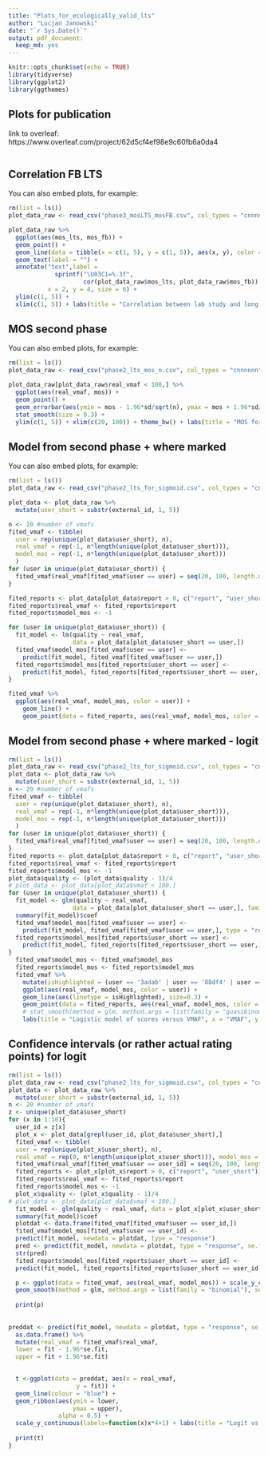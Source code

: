 ```yaml
---
title: "Plots_for_ecologically_valid_lts"
author: "Lucjan Janowski"
date: "`r Sys.Date()`"
output: pdf_document:
  keep_md: yes
---
```


```r
knitr::opts_chunk$set(echo = TRUE)
library(tidyverse)
library(ggplot2)
library(ggthemes)

```

## Plots for publication 

link to overleaf: https://www.overleaf.com/project/62d5cf4ef98e9c60fb6a0da4

```r


```

## Correlation FB LTS

You can also embed plots, for example:

```r
rm(list = ls())
plot_data_raw <- read_csv("phase3_mosLTS_mosFB.csv", col_types = "cnnnn")

plot_data_raw %>%
  ggplot(aes(mos_lts, mos_fb)) +
  geom_point() +
  geom_line(data = tibble(x = c(1, 5), y = c(1, 5)), aes(x, y), color = "red", size = 0.3) + 
  geom_text(label = "") +
  annotate("text",label = 
             sprintf("\U03C1=%.3f", 
                     cor(plot_data_raw$mos_lts, plot_data_raw$mos_fb)), 
           x = 2, y = 4, size = 6) +
  ylim(c(1, 5)) + 
  xlim(c(1, 5)) + labs(title = "Correlation between lab study and long term study", x = "MOS for long term study", y = "MOS for lab study") + theme_bw()

```

## MOS second phase 

You can also embed plots, for example:

```r
rm(list = ls())
plot_data_raw <- read_csv("phase2_lts_mos_n.csv", col_types = "cnnnnnn")

plot_data_raw[plot_data_raw$real_vmaf < 100,] %>%
  ggplot(aes(real_vmaf, mos)) +
  geom_point() +
  geom_errorbar(aes(ymin = mos - 1.96*sd/sqrt(n), ymax = mos + 1.96*sd/sqrt(n))) +
  stat_smooth(size = 0.3) +
  ylim(c(1, 5)) + xlim(c(20, 100)) + theme_bw() + labs(title = "MOS for second phase of the study", x = "VMAF", y = "MOS")


```

## Model from second phase + where marked

You can also embed plots, for example:

```r
rm(list = ls())
plot_data_raw <- read_csv("phase2_lts_for_sigmoid.csv", col_types = "cnnfnnn")

plot_data <- plot_data_raw %>%
  mutate(user_short = substr(external_id, 1, 5))

n <- 20 #number of vmafs
fited_vmaf <- tibble(
  user = rep(unique(plot_data$user_short), n), 
  real_vmaf = rep(-1, n*length(unique(plot_data$user_short))),
  model_mos = rep(-1, n*length(unique(plot_data$user_short)))
  )
for (user in unique(plot_data$user_short)) {
  fited_vmaf$real_vmaf[fited_vmaf$user == user] = seq(20, 100, length.out = n)
}

fited_reports <- plot_data[plot_data$report > 0, c("report", "user_short")]
fited_reports$real_vmaf <- fited_reports$report
fited_reports$model_mos <- -1

for (user in unique(plot_data$user_short)) {
  fit_model <- lm(quality ~ real_vmaf, 
                  data = plot_data[plot_data$user_short == user,])
  fited_vmaf$model_mos[fited_vmaf$user == user] <-
    predict(fit_model, fited_vmaf[fited_vmaf$user == user,])
  fited_reports$model_mos[fited_reports$user_short == user] <-
    predict(fit_model, fited_reports[fited_reports$user_short == user,])
}

fited_vmaf %>%
  ggplot(aes(real_vmaf, model_mos, color = user)) + 
    geom_line() +
    geom_point(data = fited_reports, aes(real_vmaf, model_mos, color = user_short))


```

## Model from second phase + where marked - logit


```r
rm(list = ls())
plot_data_raw <- read_csv("phase2_lts_for_sigmoid.csv", col_types = "cnnfnnn")
plot_data <- plot_data_raw %>%
  mutate(user_short = substr(external_id, 1, 5))
n <- 20 #number of vmafs
fited_vmaf <- tibble(
  user = rep(unique(plot_data$user_short), n), 
  real_vmaf = rep(-1, n*length(unique(plot_data$user_short))),
  model_mos = rep(-1, n*length(unique(plot_data$user_short)))
  )
for (user in unique(plot_data$user_short)) {
  fited_vmaf$real_vmaf[fited_vmaf$user == user] = seq(20, 100, length.out = n)
}
fited_reports <- plot_data[plot_data$report > 0, c("report", "user_short")]
fited_reports$real_vmaf <- fited_reports$report
fited_reports$model_mos <- -1
plot_data$quality <- (plot_data$quality - 1)/4
# plot_data <- plot_data[plot_data$vmaf < 100,]
for (user in unique(plot_data$user_short)) {
  fit_model <- glm(quality ~ real_vmaf, 
                  data = plot_data[plot_data$user_short == user,], family = quasibinomial)
  summary(fit_model)$coef
  fited_vmaf$model_mos[fited_vmaf$user == user] <-
    predict(fit_model, fited_vmaf[fited_vmaf$user == user,], type = "response")
  fited_reports$model_mos[fited_reports$user_short == user] <-
    predict(fit_model, fited_reports[fited_reports$user_short == user,], type = "response")
}
  fited_vmaf$model_mos <- fited_vmaf$model_mos
  fited_reports$model_mos <- fited_reports$model_mos
  fited_vmaf %>% 
    mutate(isHighlighted = (user == '3adab' | user == '88df4' | user == 'bd209')) %>% 
    ggplot(aes(real_vmaf, model_mos, color = user)) + 
    geom_line(aes(linetype = isHighlighted), size=0.3) +
    geom_point(data = fited_reports, aes(real_vmaf, model_mos, color = user_short)) + scale_y_continuous( labels=function(x)x*4+1 ) +
    # stat_smooth(method = glm, method.args = list(family = "quasibinomial")) +
    labs(title = "Logistic model of scores versus VMAF", x = "VMAF", y = "Modelled score", color = "User ID") + theme_bw() + scale_linetype_manual(values = c("dashed", "solid"), guide = "none")

```

## Confidence intervals (or rather actual rating points) for logit
```r

rm(list = ls())
plot_data_raw <- read_csv("phase2_lts_for_sigmoid.csv", col_types = "cnnfnnn")
plot_data <- plot_data_raw %>%
  mutate(user_short = substr(external_id, 1, 5))
n <- 20 #number of vmafs
z <- unique(plot_data$user_short)
for (x in 1:10){
  user_id = z[x]
  plot_x <- plot_data[grepl(user_id, plot_data$user_short),]
  fited_vmaf <- tibble(
  user = rep(unique(plot_x$user_short), n), 
  real_vmaf = rep(0, n*length(unique(plot_x$user_short))), model_mos = rep(0, n*length(unique(plot_x$user_short))))
  fited_vmaf$real_vmaf[fited_vmaf$user == user_id] = seq(20, 100, length.out = n)
  fited_reports <- plot_x[plot_x$report > 0, c("report", "user_short")]
  fited_reports$real_vmaf <- fited_reports$report
  fited_reports$model_mos <- -1
  plot_x$quality <- (plot_x$quality - 1)/4
# plot_data <- plot_data[plot_data$vmaf < 100,]
  fit_model <- glm(quality ~ real_vmaf, data = plot_x[plot_x$user_short == user_id,], family = quasibinomial)
  summary(fit_model)$coef
  plotdat <- data.frame(fited_vmaf[fited_vmaf$user == user_id,])
  fited_vmaf$model_mos[fited_vmaf$user == user_id] <-
  predict(fit_model, newdata = plotdat, type = "response")
  pred <- predict(fit_model, newdata = plotdat, type = "response", se.fit = TRUE)
  str(pred)
  fited_reports$model_mos[fited_reports$user_short == user_id] <-
  predict(fit_model, fited_reports[fited_reports$user_short == user_id,], type = "response")

  p <- ggplot(data = fited_vmaf, aes(real_vmaf, model_mos)) + scale_y_continuous( labels=function(x)x*4+1) +
  geom_smooth(method = glm, method.args = list(family = "binomial"), se = TRUE) + labs(title = "Logit vs VMAF - CI automatically generated", x = "VMAF", y = "Modelled score") +   geom_point(data = fited_reports, aes(real_vmaf, model_mos), color = "red") + annotate("text",label = sprintf("ID=%s", user_id), x = 40, y = 1, size = 4) + geom_point(data = plot_x, aes(real_vmaf, quality), color = "black") +  annotate("text",label = sprintf("ID=%s", user_id), x = 80, y = 0, size = 4)
  
  print(p)
  
  
preddat <- predict(fit_model, newdata = plotdat, type = "response", se.fit = TRUE) %>% 
  as.data.frame() %>% 
  mutate(real_vmaf = fited_vmaf$real_vmaf,
  lower = fit - 1.96*se.fit, 
  upper = fit + 1.96*se.fit) 

  
  t <-ggplot(data = preddat, aes(x = real_vmaf, 
                   y = fit)) + 
  geom_line(colour = "blue") + 
  geom_ribbon(aes(ymin = lower,
                  ymax = upper), 
              alpha = 0.5) + 
  scale_y_continuous(labels=function(x)x*4+1) + labs(title = "Logit vs VMAF - CI manually generated", x = "VMAF", y = "Modelled score") + annotate("text",label = sprintf("ID=%s", user_id), x = 40, y = 1, size = 4)  + geom_point(data = fited_reports, aes(real_vmaf, model_mos), color = "red") + geom_point(data = plot_x, aes(real_vmaf, quality), color = "black") + annotate("text",label = sprintf("ID=%s", user_id), x = 80, y = 0, size = 4)
  
  print(t)
}

```
